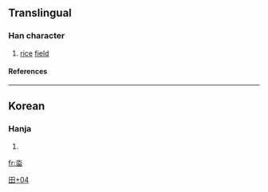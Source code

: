 ==Translingual==
===Han character===
{{Han char|rn=102|rad=田|as=04|sn=9|four=|canj=水田 (EW), X水田 (XEW)}}
# [[rice]] [[field]]
====References====
{{Han ref|kx=0760.341|dkj=|dj=1170.170|hdz=42533.061|uh=7553|ud=30035|bh=|bd=}}

----
==Korean==
===Hanja===
{{ko-hanja|hangeul=[[답]]|eumhun=논|rv=dap|mr=tap|y=tap}}
# {{defn|Korean}}


[[Category:Korean-only CJKV Characters|田+04]]

[[fr:畓]]